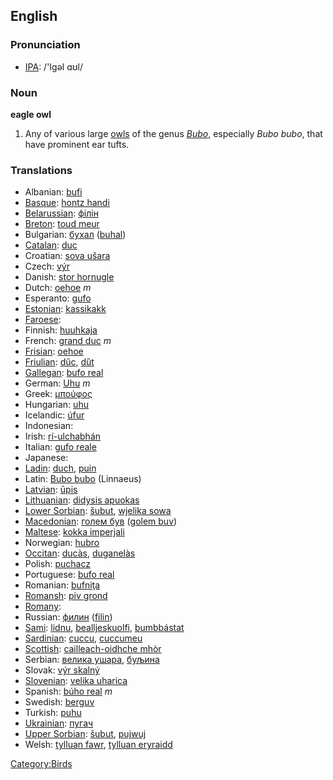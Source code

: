 {{wikipedia}}
==English==

===Pronunciation===
*[[w:IPA|IPA]]: /'Igəl ɑʊl/

===Noun===
'''eagle owl'''

# Any of various large [[owl]]s of the genus ''[[Bubo]]'', especially ''Bubo bubo'', that have prominent ear tufts.


===Translations===

*Albanian: [[bufi]]
*[[Basque]]: [[hontz handi]]
*[[Belarussian]]: [[філін]]
*[[Breton]]: [[toud meur]]
*Bulgarian: [[бухал]] ([[buhal]])
*[[Catalan]]: [[duc]]
*Croatian: [[sova ušara]]
*Czech: [[výr]]
*Danish: [[stor hornugle]]
*Dutch: [[oehoe]] ''m''
*Esperanto: [[gufo]]
*[[Estonian]]: [[kassikakk]]
*[[Faroese]]: [[]]
*Finnish: [[huuhkaja]]
*French: [[grand duc]] ''m''
*[[Frisian]]: [[oehoe]]
*[[Friulian]]: [[dűc]], [[dűt]]
*[[Gallegan]]: [[bufo real]]
*German: [[Uhu]] ''m''
*Greek: [[μπούφος]] '' ''
*Hungarian: [[uhu]]
*Icelandic: [[úfur]]
*Indonesian: [[]]
*Irish: [[rí-ulchabhán]]
*Italian: [[gufo reale]] '' ''
*Japanese: [[]]
*[[Ladin]]: [[duch]], [[puin]]
*Latin: [[Bubo bubo]] (Linnaeus)
*[[Latvian]]: [[ūpis]]
*[[Lithuanian]]: [[didysis apuokas]]
*[[Lower Sorbian]]: [[šubut]], [[wjelika sowa]]
*[[Macedonian]]: [[голем був]] ([[golem buv]])
*[[Maltese]]: [[kokka imperjali]]
*Norwegian: [[hubro]]
*[[Occitan]]: [[ducàs]], [[duganelàs]]
*Polish: [[puchacz]] '' ''
*Portuguese: [[bufo real]]
*Romanian: [[bufniţa]]
*[[Romansh]]: [[piv grond]]
*[[Romany]]: [[]]
*Russian: [[филин]] ([[filin]]) '' ''
*[[Sami]]: [[lidnu]], [[bealljeskuolfi]], [[bumbbástat]]
*[[Sardinian]]: [[cuccu]], [[cuccumeu]]
*[[Scottish]]: [[cailleach-oidhche mhòr]]
*Serbian: [[велика ушара]], [[буљина]]
*Slovak: [[výr skalný]]
*[[Slovenian]]: [[velika uharica]]
*Spanish: [[búho real]] ''m''
*Swedish: [[berguv]]
*Turkish: [[puhu]]
*[[Ukrainian]]: [[пугач]]
*[[Upper Sorbian]]: [[šubut]], [[pujwuj]]
*Welsh: [[tylluan fawr]], [[tylluan eryraidd]]

[[Category:Birds]]